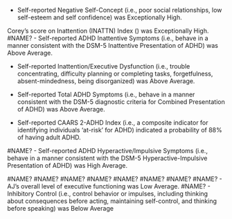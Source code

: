 <summary>



</summary>
- Self-reported Negative Self-Concept (i.e., poor social relationships, low self-esteem and self confidence) was Exceptionally High.

Corey's score on Inattention (INATTN) Index () was Exceptionally High.
#NAME?
- Self-reported ADHD Inattentive Symptoms (i.e., behave in a manner consistent with the DSM-5 Inattentive Presentation of ADHD) was Above Average.

- Self-reported Inattention/Executive Dysfunction (i.e., trouble concentrating, difficulty planning or completing tasks, forgetfulness, absent-mindedness, being disorganized) was Above Average.

- Self-reported Total ADHD Symptoms (i.e., behave in a manner consistent with the DSM-5 diagnostic criteria for Combined Presentation of ADHD) was Above Average.

- Self-reported CAARS 2-ADHD Index (i.e., a composite indicator for identifying individuals 'at-risk' for ADHD) indicated a probability of 88% of having adult ADHD.

#NAME?
- Self-reported ADHD Hyperactive/Impulsive Symptoms (i.e., behave in a manner consistent with the DSM-5 Hyperactive-Impulsive Presentation of ADHD) was High Average.

#NAME?
#NAME?
#NAME?
#NAME?
#NAME?
#NAME?
#NAME?
#NAME?
- AJ's overall level of executive functioning was Low Average.
#NAME?
- Inhibitory Control (i.e., control behavior or impulses, including thinking about consequences before acting, maintaining self-control, and thinking before speaking) was Below Average
